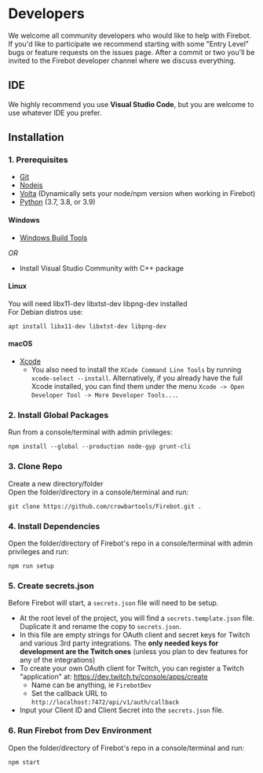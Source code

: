 # Developers
We welcome all community developers who would like to help with Firebot. If you'd like to participate we recommend starting with some "Entry Level" bugs or feature requests on the issues page. After a commit or two you'll be invited to the Firebot developer channel where we discuss everything.

## IDE
We highly recommend you use **Visual Studio Code**, but you are welcome to use whatever IDE you prefer.


## Installation

### 1. Prerequisites  
* [Git](https://git-scm.com/downloads)
* [Nodejs](https://nodejs.org/en/download/)
* [Volta](https://docs.volta.sh/guide/getting-started) (Dynamically sets your node/npm version when working in Firebot)
* [Python](https://www.python.org/downloads/release/python-391/) (3.7, 3.8, or 3.9)

#### **Windows**
* [Windows Build Tools](https://www.microsoft.com/en-us/download/details.aspx?id=48159)

*OR*

* Install Visual Studio Community with C++ package

#### **Linux**
You will need libx11-dev libxtst-dev libpng-dev installed  
For Debian distros use:
```
apt install libx11-dev libxtst-dev libpng-dev
````

#### **macOS**
* [Xcode](https://developer.apple.com/xcode/download/)
  * You also need to install the `XCode Command Line Tools` by running `xcode-select --install`. Alternatively, if you already have the full Xcode installed, you can find them under the menu `Xcode -> Open Developer Tool -> More Developer Tools...`.

### 2. Install Global Packages  
Run from a console/terminal with admin privileges:
```
npm install --global --production node-gyp grunt-cli
```


### 3. Clone Repo
Create a new directory/folder  
Open the folder/directory in a console/terminal and run:
```
git clone https://github.com/crowbartools/Firebot.git .
```



### 4. Install Dependencies
Open the folder/directory of Firebot's repo in a console/terminal with admin privileges and run:
```
npm run setup
```

### 5. Create secrets.json
Before Firebot will start, a `secrets.json` file will need to be setup. 
- At the root level of the project, you will find a `secrets.template.json` file. Duplicate it and rename the copy to `secrets.json`.
- In this file are empty strings for OAuth client and secret keys for Twitch and various 3rd party integrations. The **only needed keys for development are the Twitch ones** (unless you plan to dev features for any of the integrations)
- To create your own OAuth client for Twitch, you can register a Twitch "application" at: https://dev.twitch.tv/console/apps/create
  - Name can be anything, ie `FirebotDev`
  - Set the callback URL to `http://localhost:7472/api/v1/auth/callback`
- Input your Client ID and Client Secret into the `secrets.json` file.



### 6. Run Firebot from Dev Environment
Open the folder/directory of Firebot's repo in a console/terminal and run:
```
npm start
```